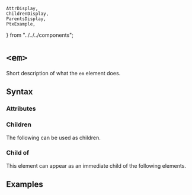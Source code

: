     AttrDisplay,
    ChildrenDisplay,
    ParentsDisplay,
    PtxExample,
} from "../../../components";

# `<em>`

Short description of what the `em` element does.

## Syntax

### Attributes

<AttrDisplay name="em" />

### Children

The following can be used as children.

<ChildrenDisplay name="em" />

### Child of

This element can appear as an immediate child of the following elements.

<ParentsDisplay name="em" />

## Examples

    